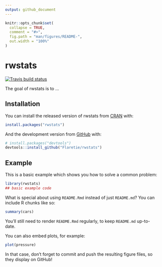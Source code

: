 ```yaml
---
output: github_document
---
```


<!-- README.md is generated from README.Rmd. Please edit that file -->

```r
knitr::opts_chunk$set(
  collapse = TRUE,
  comment = "#>",
  fig.path = "man/figures/README-",
  out.width = "100%"
)
```

# rwstats

<!-- badges: start -->
[![Travis build status](https://travis-ci.org/Flaretie/rwstats.svg?branch=master)](https://travis-ci.org/Flaretie/rwstats)
<!-- badges: end -->

The goal of rwstats is to ...

## Installation

You can install the released version of rwstats from [CRAN](https://CRAN.R-project.org) with:

``` r
install.packages("rwstats")
```

And the development version from [GitHub](https://github.com/) with:

``` r
# install.packages("devtools")
devtools::install_github("Flaretie/rwstats")
```
## Example

This is a basic example which shows you how to solve a common problem:

```r
library(rwstats)
## basic example code
```

What is special about using `README.Rmd` instead of just `README.md`? You can include R chunks like so:

```r
summary(cars)
```

You'll still need to render `README.Rmd` regularly, to keep `README.md` up-to-date.

You can also embed plots, for example:

```r
plot(pressure)
```

In that case, don't forget to commit and push the resulting figure files, so they display on GitHub!
